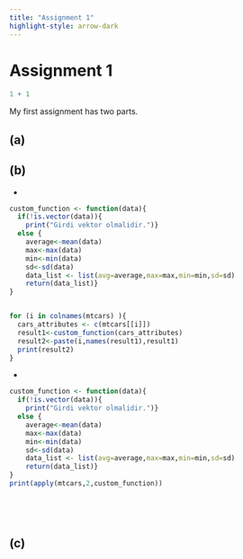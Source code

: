 ```yaml
---
title: "Assignment 1"
highlight-style: arrow-dark
---
```



# Assignment 1

```r
1 + 1
```

My first assignment has two parts.

## (a)

## (b)

-
```r

custom_function <- function(data){
  if(!is.vector(data)){
    print("Girdi vektor olmalidir.")}
  else {
    average<-mean(data)
    max<-max(data)
    min<-min(data)
    sd<-sd(data)
    data_list <- list(avg=average,max=max,min=min,sd=sd)
    return(data_list)}
}


for (i in colnames(mtcars) ){
  cars_attributes <- c(mtcars[[i]])
  result1<-custom_function(cars_attributes)
  result2<-paste(i,names(result1),result1)
  print(result2)
}


```


-
```r
custom_function <- function(data){
  if(!is.vector(data)){
    print("Girdi vektor olmalidir.")}
  else {
    average<-mean(data)
    max<-max(data)
    min<-min(data)
    sd<-sd(data)
    data_list <- list(avg=average,max=max,min=min,sd=sd)
    return(data_list)}
}
print(apply(mtcars,2,custom_function))



  
```

## (c)
